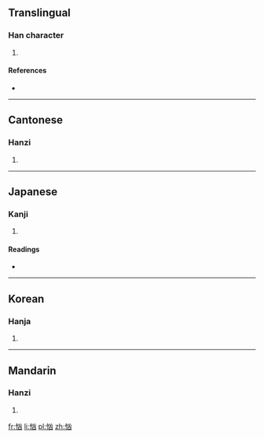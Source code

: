 ==Translingual==

===Han character===
{{Han char|rn=61|rad=心|as=04|sn=7|four=9207<sub>0</sub>|canj=心山大 (PUK), X心山大 (XPUK)}}

# {{defn|Han|sort=心04}}

====References====
* {{Han ref|kx=0378.230|dkj=10392|dj=0706.230|hdz=42277.110|uh=5FF7|ud=24567|bh=CAE2|bd=51938}}

----

==Cantonese==

===Hanzi===
{{yue-hanzi|jyut=|y=hung1}}

# {{defn|lang=yue|sort=心04}}

----

==Japanese==

===Kanji===
{{ja-kanji|grade=|rs=心04}}

# {{defn|lang=ja|sort=心04}}

====Readings====
* {{ja-readings|on=[[きょう]] (kyō)|kun=[[おそれる]] (osoreru)}}

----

==Korean==

===Hanja===
{{ko-hanja|hangeul=흉|eumhun=|rv=hyung|mr=hyung|y=hyung}}

# {{defn|lang=ko|sort=心04}}

----

==Mandarin==

===Hanzi===
{{cmn-hanzi|pin=[[xiōng]] ([[xiong1]])|wg=hsiung<sup>1</sup>}}

# {{defn|lang=cmn|sort=心04}}

[[fr:忷]]
[[li:忷]]
[[pl:忷]]
[[zh:忷]]